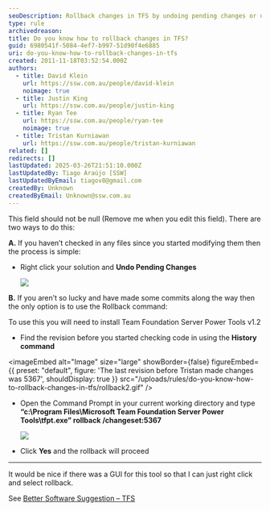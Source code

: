 ```yaml
---
seoDescription: Rollback changes in TFS by undoing pending changes or using Team Foundation Server Power Tools to revert unwanted code revisions.
type: rule
archivedreason:
title: Do you know how to rollback changes in TFS?
guid: 6980541f-5084-4ef7-b997-51d90f4e6885
uri: do-you-know-how-to-rollback-changes-in-tfs
created: 2011-11-18T03:52:54.000Z
authors:
  - title: David Klein
    url: https://ssw.com.au/people/david-klein
    noimage: true
  - title: Justin King
    url: https://ssw.com.au/people/justin-king
  - title: Ryan Tee
    url: https://ssw.com.au/people/ryan-tee
    noimage: true
  - title: Tristan Kurniawan
    url: https://ssw.com.au/people/tristan-kurniawan
related: []
redirects: []
lastUpdated: 2025-03-26T21:51:10.000Z
lastUpdatedBy: Tiago Araújo [SSW]
lastUpdatedByEmail: tiagov8@gmail.com
createdBy: Unknown
createdByEmail: Unknown@ssw.com.au
---
```


This field should not be null (Remove me when you edit this field).
There are two ways to do this:

**A.** If you haven’t checked in any files since you started modifying them then the process is simple:

* Right click your solution and **Undo Pending Changes**

  ![](/uploads/rules/do-you-know-how-to-rollback-changes-in-tfs/rollback1.gif)

**B.** If you aren’t so lucky and have made some commits along the way then the only option is to use the Rollback command:

To use this you will need to install Team Foundation Server Power Tools v1.2

* Find the revision before you started checking code in using the **History command**

  
<imageEmbed
  alt="Image"
  size="large"
  showBorder={false}
  figureEmbed={{
    preset: "default",
    figure: 'The last revision before Tristan made changes was 5367',
    shouldDisplay: true
  }}
  src="/uploads/rules/do-you-know-how-to-rollback-changes-in-tfs/rollback2.gif"
/>

* Open the Command Prompt in your current working directory and type **“c:\Program Files\Microsoft Team Foundation Server Power Tools\tfpt.exe” rollback /changeset:5367**

  ![](/uploads/rules/do-you-know-how-to-rollback-changes-in-tfs/rollback3.gif)

* Click  **Yes** and the rollback will proceed

---

It would be nice if there was a GUI for this tool so that I can just right click and select rollback.

See [Better Software Suggestion – TFS](https://www.ssw.com.au/archive/standards/better-software-suggestions/team-foundation-server.html#RollbackGUI)
